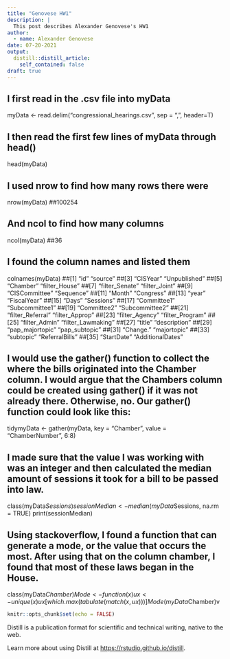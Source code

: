 ```yaml
---
title: "Genovese HW1"
description: |
  This post describes Alexander Genovese's HW1
author:
  - name: Alexander Genovese
date: 07-20-2021
output:
  distill::distill_article:
    self_contained: false
draft: true
---
```

## I first read in the .csv file into myData
myData <- read.delim("congressional_hearings.csv", sep = ",", header=T)

## I then read the first few lines of myData through head()
head(myData)

## I used nrow to find how many rows there were
nrow(myData)
##100254

## And ncol to find how many columns
ncol(myData)
##36

## I found the column names and listed them
colnames(myData)
##[1] "id"               "source"
##[3] "CISYear"          "Unpublished"
##[5] "Chamber"          "filter_House"
##[7] "filter_Senate"    "filter_Joint"
##[9] "CISCommittee"     "Sequence"
##[11] "Month"            "Congress"
##[13] "year"             "FiscalYear"
##[15] "Days"             "Sessions"
##[17] "Committee1"       "Subcommittee1"
##[19] "Committee2"       "Subcommittee2"
##[21] "filter_Referral"  "filter_Approp"
##[23] "filter_Agency"    "filter_Program"
##[25] "filter_Admin"     "filter_Lawmaking"
##[27] "title"            "description"
##[29] "pap_majortopic"   "pap_subtopic"
##[31] "Change."          "majortopic"
##[33] "subtopic"         "ReferralBills"
##[35] "StartDate"        "AdditionalDates"

## I would use the gather() function to collect the where the bills originated into the Chamber column. I would argue that the Chambers column could be created using gather() if it was not already there. Otherwise, no. Our gather() function could look like this:
tidymyData <- gather(myData, key = "Chamber", value = "ChamberNumber", 6:8)

## I made sure that the value I was working with was an integer and then calculated the median amount of sessions it took for a bill to be passed into law.
class(myData$Sessions)
sessionMedian <- median(myData$Sessions, na.rm = TRUE)
print(sessionMedian)

## Using stackoverflow, I found a function that can generate a mode, or the value that occurs the most. After using that on the column chamber, I found that most of these laws began in the House.
class(myData$Chamber)
Mode <- function(x) {
  ux <- unique(x)
  ux[which.max(tabulate(match(x,ux)))]
}
Mode(myData$Chamber)v

```r
knitr::opts_chunk$set(echo = FALSE)
```

Distill is a publication format for scientific and technical writing, native to the web.

Learn more about using Distill at <https://rstudio.github.io/distill>.


